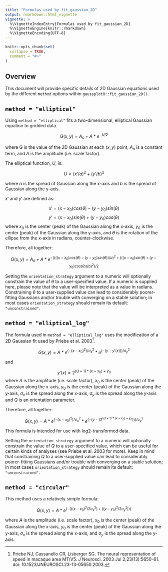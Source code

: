 ```yaml
---
title: "Formulas used by fit_gaussian_2D"
output: rmarkdown::html_vignette
vignette: >
  %\VignetteIndexEntry{Formulas used by fit_gaussian_2D}
  %\VignetteEngine{knitr::rmarkdown}
  %\VignetteEncoding{UTF-8}
---
```


```r
knitr::opts_chunk$set(
  collapse = TRUE,
  comment = "#>"
)
```

## Overview

This document will provide specific details of 2D Gaussian equations used by
the different `method` options within `gaussplotR::fit_gaussian_2D()`.

## `method = "elliptical"`

Using `method = "elliptical"` fits a two-dimensional, elliptical Gaussian
equation to gridded data.

$$G(x,y) = A_o + A * e^{-U/2}$$

where G is the value of the 2D Gaussian at each ${(x,y)}$ point, $A_o$ is a 
constant term, and $A$ is the amplitude (i.e. scale factor).

The elliptical function, $U$, is:

$$U = (x'/a)^{2} + (y'/b)^{2}$$

where $a$ is the spread of Gaussian along the x-axis and $b$ is the spread of
Gaussian along the y-axis. 

$x'$ and $y'$ are defined as:

$$x' = (x - x_0)cos(\theta) - (y - y_0)sin(\theta)$$
$$y' = (x - x_0)sin(\theta) + (y - y_0)cos(\theta)$$
where $x_0$ is the center (peak) of the Gaussian along the x-axis, $y_0$ is the
center (peak) of the Gaussian along the y-axis, and $\theta$ is the rotation of
the ellipse from the x-axis in radians, counter-clockwise.

Therefore, all together:

$$G(x,y) = A_o + A * e^{-((((x - x_0)cos(\theta) - (y - y_0)sin(\theta))/a)^{2}+ 
(((x - x_0)sin(\theta) + (y - y_0)cos(\theta))/b)^{2})/2}$$

Setting the `orientation_strategy` argument to a numeric will optionally
constrain the value of $\theta$ to a user-specified value. If a numeric is
supplied here, please note that the value will be interpreted as a value in
radians. Constraining $\theta$ to a user-supplied value can lead to considerably
poorer-fitting Gaussians and/or trouble with converging on a stable solution; in
most cases `orientation_strategy` should remain its default: `"unconstrained"`.


## `method = "elliptical_log"`

The formula used in `method = "elliptical_log"` uses the modification of a 2D
Gaussian fit used by Priebe et al. 2003^[Priebe NJ, Cassanello CR, Lisberger SG.
The neural representation of speed in macaque area MT/V5. J Neurosci. 2003 Jul
2;23(13):5650-61. doi: 10.1523/JNEUROSCI.23-13-05650.2003.].

$$G(x,y) = A * e^{(-(x - x_0)^2)/\sigma_x^2} * e^{(-(y - y'(x)))/\sigma_y^2}$$

and 

$$y'(x) = 2^{(Q+1) * (x - x_0) + y_0}$$
where $A$ is the amplitude (i.e. scale factor), $x_0$ is the center (peak) of
the Gaussian along the x-axis, $y_0$ is the center (peak) of the Gaussian along
the y-axis, $\sigma_x$ is the spread along the x-axis, $\sigma_y$ is the spread
along the y-axis and $Q$ is an orientation parameter.

Therefore, all together:

$$G(x,y) = A * e^{(-(x - x_0)^2)/\sigma_x^2} * e^{(-(y - (2^{(Q+1) * (x - x_0) +
y_0})))/\sigma_y^2}$$

This formula is intended for use with log2-transformed data. 

Setting the `orientation_strategy` argument to a numeric will optionally
constrain the value of $Q$ to a user-specified value, which can be useful for
certain kinds of analyses (see Priebe et al. 2003 for more). Keep in mind that 
constraining $Q$ to a user-supplied value can lead to considerably
poorer-fitting Gaussians and/or trouble with converging on a stable solution; in
most cases `orientation_strategy` should remain its default: `"unconstrained"`.


## `method = "circular"`

This method uses a relatively simple formula:

$$G(x,y) = A * e^{(-(
((x-x_0)^2/2\sigma_x^2) + ((y-y_0)^2/2\sigma_y^2))
)}$$

where $A$ is the amplitude (i.e. scale factor), $x_0$ is the center (peak) of
the Gaussian along the x-axis, $y_0$ is the center (peak) of the Gaussian along
the y-axis, $\sigma_x$ is the spread along the x-axis, and $\sigma_y$ is the
spread along the y-axis.
